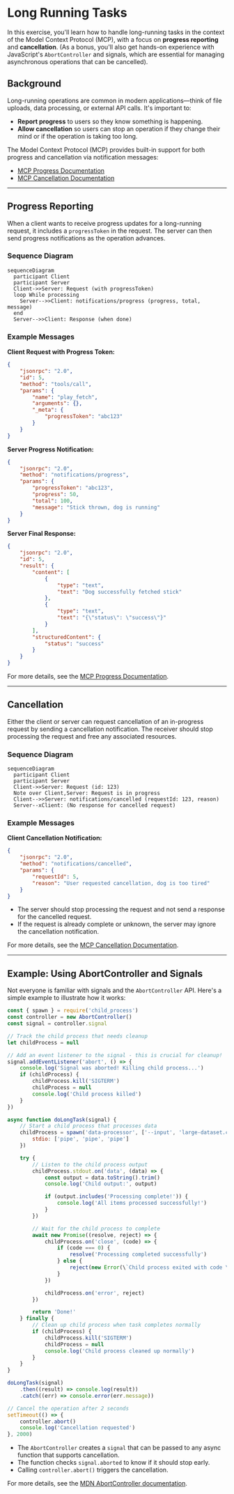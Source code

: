 # Long Running Tasks

<EpicVideo url="https://www.epicai.pro/workshops/day-3-advanced-tools-sampling-and-elicitation/intro~wjyc8" />

In this exercise, you'll learn how to handle long-running tasks in the context of the Model Context Protocol (MCP), with a focus on **progress reporting** and **cancellation**. (As a bonus, you'll also get hands-on experience with JavaScript's `AbortController` and signals, which are essential for managing asynchronous operations that can be cancelled).

## Background

Long-running operations are common in modern applications—think of file uploads, data processing, or external API calls. It's important to:

- **Report progress** to users so they know something is happening.
- **Allow cancellation** so users can stop an operation if they change their mind or if the operation is taking too long.

The Model Context Protocol (MCP) provides built-in support for both progress and cancellation via notification messages:

- [MCP Progress Documentation](https://modelcontextprotocol.io/specification/2025-06-18/basic/utilities/progress)
- [MCP Cancellation Documentation](https://modelcontextprotocol.io/specification/2025-06-18/basic/utilities/cancellation)

---

## Progress Reporting

When a client wants to receive progress updates for a long-running request, it includes a `progressToken` in the request. The server can then send progress notifications as the operation advances.

### Sequence Diagram

```mermaid
sequenceDiagram
  participant Client
  participant Server
  Client->>Server: Request (with progressToken)
  loop While processing
    Server-->>Client: notifications/progress (progress, total, message)
  end
  Server-->>Client: Response (when done)
```

### Example Messages

**Client Request with Progress Token:**

```json filename=client-request.json nocopy
{
	"jsonrpc": "2.0",
	"id": 5,
	"method": "tools/call",
	"params": {
		"name": "play_fetch",
		"arguments": {},
		"_meta": {
			"progressToken": "abc123"
		}
	}
}
```

**Server Progress Notification:**

```json filename=server-progress-notification-request.json nocopy
{
	"jsonrpc": "2.0",
	"method": "notifications/progress",
	"params": {
		"progressToken": "abc123",
		"progress": 50,
		"total": 100,
		"message": "Stick thrown, dog is running"
	}
}
```

**Server Final Response:**

```json filename=server-response.json nocopy
{
	"jsonrpc": "2.0",
	"id": 5,
	"result": {
		"content": [
			{
				"type": "text",
				"text": "Dog successfully fetched stick"
			},
			{
				"type": "text",
				"text": "{\"status\": \"success\"}"
			}
		],
		"structuredContent": {
			"status": "success"
		}
	}
}
```

For more details, see the [MCP Progress Documentation](https://modelcontextprotocol.io/specification/2025-06-18/basic/utilities/progress).

---

## Cancellation

Either the client or server can request cancellation of an in-progress request by sending a cancellation notification. The receiver should stop processing the request and free any associated resources.

### Sequence Diagram

```mermaid
sequenceDiagram
  participant Client
  participant Server
  Client->>Server: Request (id: 123)
  Note over Client,Server: Request is in progress
  Client-->>Server: notifications/cancelled (requestId: 123, reason)
  Server--xClient: (No response for cancelled request)
```

### Example Messages

**Client Cancellation Notification:**

```json filename=client-cancelled-notification-request.json nocopy
{
	"jsonrpc": "2.0",
	"method": "notifications/cancelled",
	"params": {
		"requestId": 5,
		"reason": "User requested cancellation, dog is too tired"
	}
}
```

- The server should stop processing the request and not send a response for the cancelled request.
- If the request is already complete or unknown, the server may ignore the cancellation notification.

For more details, see the [MCP Cancellation Documentation](https://modelcontextprotocol.io/specification/2025-06-18/basic/utilities/cancellation).

---

## Example: Using AbortController and Signals

Not everyone is familiar with signals and the `AbortController` API. Here's a simple example to illustrate how it works:

```js
const { spawn } = require('child_process')
const controller = new AbortController()
const signal = controller.signal

// Track the child process that needs cleanup
let childProcess = null

// Add an event listener to the signal - this is crucial for cleanup!
signal.addEventListener('abort', () => {
	console.log('Signal was aborted! Killing child process...')
	if (childProcess) {
		childProcess.kill('SIGTERM')
		childProcess = null
		console.log('Child process killed')
	}
})

async function doLongTask(signal) {
	// Start a child process that processes data
	childProcess = spawn('data-processor', ['--input', 'large-dataset.csv', '--output', 'processed-data.json'], {
		stdio: ['pipe', 'pipe', 'pipe']
	})

	try {
		// Listen to the child process output
		childProcess.stdout.on('data', (data) => {
			const output = data.toString().trim()
			console.log('Child output:', output)

			if (output.includes('Processing complete!')) {
				console.log('All items processed successfully!')
			}
		})

		// Wait for the child process to complete
		await new Promise((resolve, reject) => {
			childProcess.on('close', (code) => {
				if (code === 0) {
					resolve('Processing completed successfully')
				} else {
					reject(new Error(\`Child process exited with code \${code}\``))
				}
			})

			childProcess.on('error', reject)
		})

		return 'Done!'
	} finally {
		// Clean up child process when task completes normally
		if (childProcess) {
			childProcess.kill('SIGTERM')
			childProcess = null
			console.log('Child process cleaned up normally')
		}
	}
}

doLongTask(signal)
	.then((result) => console.log(result))
	.catch((err) => console.error(err.message))

// Cancel the operation after 2 seconds
setTimeout(() => {
	controller.abort()
	console.log('Cancellation requested')
}, 2000)
```

- The `AbortController` creates a `signal` that can be passed to any async function that supports cancellation.
- The function checks `signal.aborted` to know if it should stop early.
- Calling `controller.abort()` triggers the cancellation.

For more details, see the [MDN AbortController documentation](https://developer.mozilla.org/en-US/docs/Web/API/AbortController/signal).
